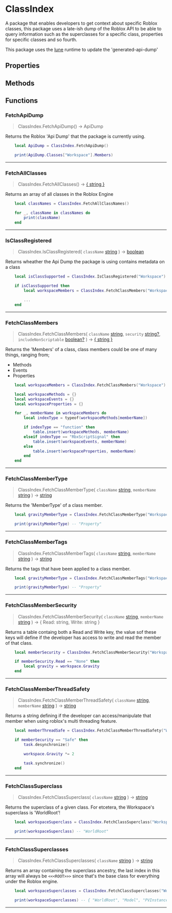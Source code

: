 
# ClassIndex
A package that enables developers to get context about specific Roblox classes, this package uses a late-ish dump of the Roblox API
	to be able to query information such as the superclasses for a specific class, properties for specific classes and so fourth.

This package uses the [lune](https://lune-org.github.io/docs) runtime to update the 'generated-api-dump'

## Properties
## Methods
## Functions
### FetchApiDump

> ClassIndex.FetchApiDump() ->  ApiDump 

Returns the Roblox 'Api Dump' that the package is currently using.

```lua
	local ApiDump = ClassIndex.FetchApiDump()

	print(ApiDump.Classes["Workspace"].Members)
```

---
### FetchAllClasses

> ClassIndex.FetchAllClasses() ->  [\{ string }](https://create.roblox.com/docs/en-us/luau/strings) 

Returns an array of all classes in the Roblox Engine

```lua
	local classNames = ClassIndex.FetchAllClassNames()

	for _, className in classNames do
		print(className)
	end
```

---
### IsClassRegistered

> ClassIndex.IsClassRegistered( `className` [string](https://create.roblox.com/docs/en-us/luau/strings) ) ->  [boolean](https://create.roblox.com/docs/en-us/luau/booleans) 

Returns wheather the Api Dump the package is using contains metadata on a class

```lua
	local isClassSupported = ClassIndex.IsClassRegistered("Workspace")

	if isClassSupported then
		local workspaceMembers = ClassIndex.FetchClassMembers("Workspace")

		...
	end
```

---
### FetchClassMembers

> ClassIndex.FetchClassMembers( `className` [string](https://create.roblox.com/docs/en-us/luau/strings), `security` [string?](https://create.roblox.com/docs/en-us/luau/strings), `includeNonScriptable` [boolean?](https://create.roblox.com/docs/en-us/luau/booleans) ) ->  [\{ string }](https://create.roblox.com/docs/en-us/luau/strings) 

Returns the 'Members' of a class, class members could be one of many things, ranging from;

- Methods
- Events
- Properties

```lua
	local workspaceMembers = ClassIndex.FetchClassMembers("Workspace")

	local workspaceMethods = {}
	local workspaceEvents = {}
	local workspaceProperties = {}

	for _, memberName in workspaceMembers do
		local indexType = typeof(workspaceMethods[memberName])

		if indexType == "function" then
			table.insert(workspaceMethods, memberName)
		elseif indexType == "RbxScriptSignal" then
			table.insert(workspaceEvents, memberName)
		else
			table.insert(workspaceProperties, memberName)
		end
	end
```

---
### FetchClassMemberType

> ClassIndex.FetchClassMemberType( `className` [string](https://create.roblox.com/docs/en-us/luau/strings), `memberName` [string](https://create.roblox.com/docs/en-us/luau/strings) ) ->  [string](https://create.roblox.com/docs/en-us/luau/strings) 

Returns the 'MemberType' of a class member.

```lua
	local gravityMemberType = ClassIndex.FetchClassMemberType("Workspace", "Gravity")

	print(gravityMemberType) -- "Property"
```

---
### FetchClassMemberTags

> ClassIndex.FetchClassMemberTags( `className` [string](https://create.roblox.com/docs/en-us/luau/strings), `memberName` [string](https://create.roblox.com/docs/en-us/luau/strings) ) ->  [string](https://create.roblox.com/docs/en-us/luau/strings) 

Returns the tags that have been applied to a class member.

```lua
	local gravityMemberType = ClassIndex.FetchClassMemberTags("Workspace", "Gravity")

	print(gravityMemberType) -- "Property"
```

---
### FetchClassMemberSecurity

> ClassIndex.FetchClassMemberSecurity( `className` [string](https://create.roblox.com/docs/en-us/luau/strings), `memberName` [string](https://create.roblox.com/docs/en-us/luau/strings) ) ->  \{ Read: string, Write: string } 

Returns a table containg both a Read and Write key, the value sof these keys will define if the developer has
	access to write and read the member of that class.

```lua
	local memberSecurity = ClassIndex.FetchClassMemberSecurity("Workspace", "Gravity")

	if memberSecurity.Read == "None" then
		local gravity = workspace.Gravity
	end
```

---
### FetchClassMemberThreadSafety

> ClassIndex.FetchClassMemberThreadSafety( `className` [string](https://create.roblox.com/docs/en-us/luau/strings), `memberName` [string](https://create.roblox.com/docs/en-us/luau/strings) ) ->  [string](https://create.roblox.com/docs/en-us/luau/strings) 

Returns a string defining if the developer can access/manipulate that member when using roblox's multi threading feature.

```lua
	local memberThreadSafe = ClassIndex.FetchClassMemberThreadSafety("Workspace", "Gravity")

	if memberSecurity == "Safe" then
		task.desynchronize()

		workspace.Gravity *= 2

		task.synchronize()
	end
```

---
### FetchClassSuperclass

> ClassIndex.FetchClassSuperclass( `className` [string](https://create.roblox.com/docs/en-us/luau/strings) ) ->  [string](https://create.roblox.com/docs/en-us/luau/strings) 

Returns the superclass of a given class. For etcetera, the Workspace's superclass is 'WorldRoot'!

```lua
	local workspaceSuperclass = ClassIndex.FetchClassSuperclass("Workspace")

	print(workspaceSuperclass) -- "WorldRoot"
```

---
### FetchClassSuperclasses

> ClassIndex.FetchClassSuperclasses( `className` [string](https://create.roblox.com/docs/en-us/luau/strings) ) ->  [string](https://create.roblox.com/docs/en-us/luau/strings) 

Returns an array containing the superclass ancestry, the last index in this array will always be `<<<ROOT>>>` since that's the
	base class for everything under the Roblox engine.

```lua
	local workspaceSuperclasses = ClassIndex.FetchClassSuperclasses("Workspace")

	print(workspaceSuperclasses) -- { "WorldRoot", "Model", "PVInstance", "Instance", "`<<<ROOT>>>`" }
```

---
